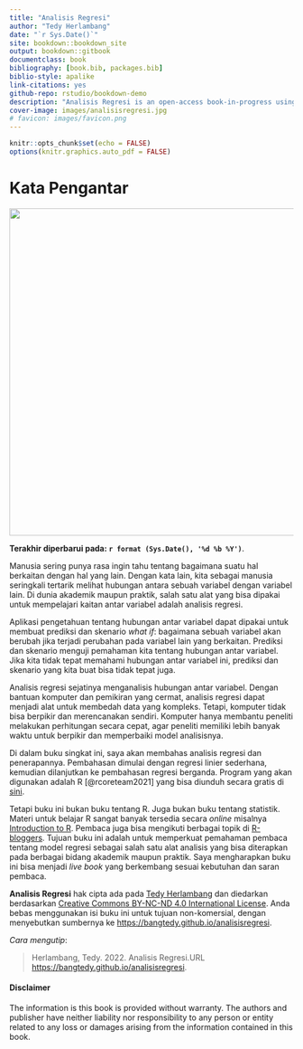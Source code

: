```yaml
---
title: "Analisis Regresi"
author: "Tedy Herlambang"
date: "`r Sys.Date()`"
site: bookdown::bookdown_site
output: bookdown::gitbook
documentclass: book
bibliography: [book.bib, packages.bib]
biblio-style: apalike
link-citations: yes
github-repo: rstudio/bookdown-demo
description: "Analisis Regresi is an open-access book-in-progress using bookdown package."
cover-image: images/analisisregresi.jpg
# favicon: images/favicon.png
---
```


<!-- R global options: R chunk images display without code (no echo); show PDF image over JPG/PNG when available in PDF output -->

```r
knitr::opts_chunk$set(echo = FALSE)
options(knitr.graphics.auto_pdf = FALSE)
```

# Kata Pengantar {.unnumbered}

![](images/analisisregresi.jpg){width="579"}

**Terakhir diperbarui pada: `r format (Sys.Date(), '%d %b %Y')`**.

Manusia sering punya rasa ingin tahu tentang bagaimana suatu hal berkaitan dengan hal yang lain. Dengan kata lain, kita sebagai manusia seringkali tertarik melihat hubungan antara sebuah variabel dengan variabel lain. Di dunia akademik maupun praktik, salah satu alat yang bisa dipakai untuk mempelajari kaitan antar variabel adalah analisis regresi.

Aplikasi pengetahuan tentang hubungan antar variabel dapat dipakai untuk membuat prediksi dan skenario *what if*: bagaimana sebuah variabel akan berubah jika terjadi perubahan pada variabel lain yang berkaitan. Prediksi dan skenario menguji pemahaman kita tentang hubungan antar variabel. Jika kita tidak tepat memahami hubungan antar variabel ini, prediksi dan skenario yang kita buat bisa tidak tepat juga.

Analisis regresi sejatinya menganalisis hubungan antar variabel. Dengan bantuan komputer dan pemikiran yang cermat, analisis regresi dapat menjadi alat untuk membedah data yang kompleks. Tetapi, komputer tidak bisa berpikir dan merencanakan sendiri. Komputer hanya membantu peneliti melakukan perhitungan secara cepat, agar peneliti memiliki lebih banyak waktu untuk berpikir dan memperbaiki model analisisnya.

Di dalam buku singkat ini, saya akan membahas analisis regresi dan penerapannya. Pembahasan dimulai dengan regresi linier sederhana, kemudian dilanjutkan ke pembahasan regresi berganda. Program yang akan digunakan adalah R [@rcoreteam2021] yang bisa diunduh secara gratis di [sini](https://www.r-project.org/).

Tetapi buku ini bukan buku tentang R. Juga bukan buku tentang statistik. Materi untuk belajar R sangat banyak tersedia secara *online* misalnya [Introduction to R](https://cran.r-project.org/doc/manuals/r-devel/R-intro.html). Pembaca juga bisa mengikuti berbagai topik di [R-bloggers](https://www.r-bloggers.com/). Tujuan buku ini adalah untuk memperkuat pemahaman pembaca tentang model regresi sebagai salah satu alat analisis yang bisa diterapkan pada berbagai bidang akademik maupun praktik. Saya mengharapkan buku ini bisa menjadi *live book* yang berkembang sesuai kebutuhan dan saran pembaca.

<strong>Analisis Regresi</strong> hak cipta ada pada <a href="https://bangtedy.github.io/analisisregresi">Tedy Herlambang</a> dan diedarkan berdasarkan <a rel="license" href="http://creativecommons.org/licenses/by-nc-nd/4.0/">Creative Commons BY-NC-ND 4.0 International License</a>. Anda bebas menggunakan isi buku ini untuk tujuan non-komersial, dengan menyebutkan sumbernya ke <a href="https://bangtedy.github.io/analisisregresi">https://bangtedy.github.io/analisisregresi</a>.

*Cara mengutip*:

> Herlambang, Tedy. 2022. Analisis Regresi.URL <https://bangtedy.github.io/analisisregresi>.

#### Disclaimer {.unnumbered}

The information is this book is provided without warranty. The authors and publisher have neither liability nor responsibility to any person or entity related to any loss or damages arising from the information contained in this book.
